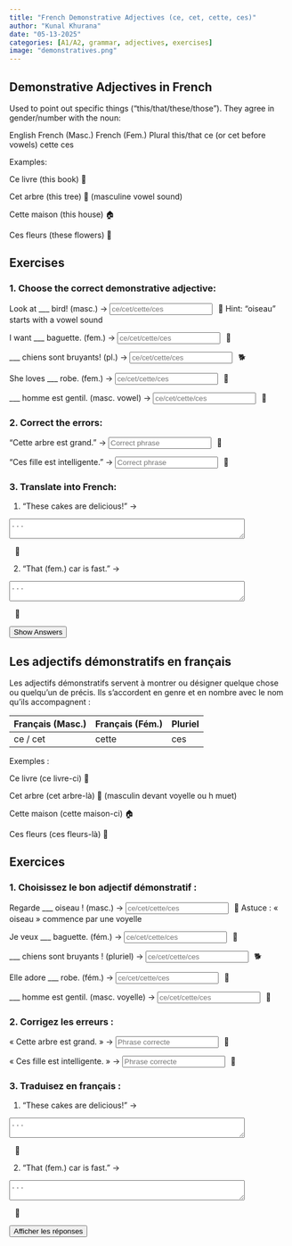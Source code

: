 ```yaml
---
title: "French Demonstrative Adjectives (ce, cet, cette, ces)"
author: "Kunal Khurana"
date: "05-13-2025"
categories: [A1/A2, grammar, adjectives, exercises]
image: "demonstratives.png"
---
```


::: {.content-visible when-profile="english"}

## Demonstrative Adjectives in French

Used to point out specific things ("this/that/these/those"). They agree in gender/number with the noun:

English	French (Masc.)	French (Fem.)	Plural
this/that	ce (or cet before vowels)	cette	ces

Examples:

Ce livre (this book) 📖

Cet arbre (this tree) 🌳 (masculine vowel sound)

Cette maison (this house) 🏠

Ces fleurs (these flowers) 💐

## Exercises

### 1. Choose the correct demonstrative adjective:
Look at ___ bird! (masc.) →
<input type="text" placeholder="ce/cet/cette/ces" oninput="checkAnswer(this, 'cet')"><span style="margin-left:10px;">🚀 Hint: "oiseau" starts with a vowel sound</span>

I want ___ baguette. (fem.) →
<input type="text" placeholder="ce/cet/cette/ces" oninput="checkAnswer(this, 'cette')"><span style="margin-left:10px;">🥖</span>

___ chiens sont bruyants! (pl.) →
<input type="text" placeholder="ce/cet/cette/ces" oninput="checkAnswer(this, 'ces')"><span style="margin-left:10px;">🐕</span>

She loves ___ robe. (fem.) →
<input type="text" placeholder="ce/cet/cette/ces" oninput="checkAnswer(this, 'cette')"><span style="margin-left:10px;">👗</span>

___ homme est gentil. (masc. vowel) →
<input type="text" placeholder="ce/cet/cette/ces" oninput="checkAnswer(this, 'cet')"><span style="margin-left:10px;">👨</span>

### 2. Correct the errors:
"Cette arbre est grand." →
<input type="text" placeholder="Correct phrase" oninput="checkAnswer(this, 'Cet arbre est grand')"><span style="margin-left:10px;">🌳</span>

"Ces fille est intelligente." →
<input type="text" placeholder="Correct phrase" oninput="checkAnswer(this, 'Cette fille est intelligente')"><span style="margin-left:10px;">👧</span>

### 3. Translate into French:

1. "These cakes are delicious!" →

<textarea placeholder="..." rows="2" cols="50" oninput="checkTranslation(this, 'Ces gâteaux sont délicieux !')"></textarea><span style="margin-left:10px;">🍰</span>


2. "That (fem.) car is fast." →

<textarea placeholder="..." rows="2" cols="50" oninput="checkTranslation(this, 'Cette voiture est rapide.')"></textarea><span style="margin-left:10px;">🚗</span>

<button onclick="showAnswers()">Show Answers</button>



<script>  
function showAnswers() {  
    document.querySelectorAll('input[type="text"]').forEach(input => {  
        const correct = input.getAttribute('oninput').match(/'([^']+)'/)[1];  
        input.value = correct;  
        const feedback = input.nextElementSibling;  
        feedback.textContent = "✓ Correct !";  
        feedback.style.color = "green";  
    });  
}  

function checkAllAnswers() {  
    document.querySelectorAll('input[type="text"]').forEach(input => {  
        const correct = input.getAttribute('oninput').match(/'([^']+)'/)[1];  
        checkAnswer(input, correct);  
    });  

    document.querySelectorAll('textarea').forEach(textarea => {  
        const correct = textarea.getAttribute('oninput').match(/'([^']+)'/)[1];  
        checkTranslation(textarea, correct);  
    });  
}  

function checkAnswer(input, correctAnswer) {  
    const feedback = input.nextElementSibling;  
    if (input.value.trim().toLowerCase() === correctAnswer.toLowerCase()) {  
        feedback.textContent = "✓ Correct !";  
        feedback.style.color = "green";  
    } else if (input.value.trim()) {  
        feedback.textContent = "✗ Essayez encore !";  
        feedback.style.color = "red";  
    }  
}  

function checkTranslation(textarea, correctAnswer) {  
    const feedback = textarea.nextElementSibling;  
    if (textarea.value.trim().toLowerCase() === correctAnswer.toLowerCase()) {  
        feedback.textContent = "✓ Correct !";  
        feedback.style.color = "green";  
    } else if (textarea.value.trim()) {  
        feedback.textContent = "✗ Essayez encore !";  
        feedback.style.color = "red";  
    }  
}  
</script>  

:::

::: {.content-visible when-profile="french"}

## Les adjectifs démonstratifs en français

Les adjectifs démonstratifs servent à montrer ou désigner quelque chose ou quelqu’un de précis. Ils s’accordent en genre et en nombre avec le nom qu’ils accompagnent :

| Français (Masc.) | Français (Fém.) | Pluriel |
|------------------|-----------------|---------|
| ce / cet         | cette           | ces     |

Exemples :

Ce livre (ce livre-ci) 📖

Cet arbre (cet arbre-là) 🌳 (masculin devant voyelle ou h muet)

Cette maison (cette maison-ci) 🏠

Ces fleurs (ces fleurs-là) 💐

## Exercices

### 1. Choisissez le bon adjectif démonstratif :
Regarde ___ oiseau ! (masc.) →
<input type="text" placeholder="ce/cet/cette/ces" oninput="checkAnswer(this, 'cet')"><span style="margin-left:10px;">🚀 Astuce : « oiseau » commence par une voyelle</span>

Je veux ___ baguette. (fém.) →
<input type="text" placeholder="ce/cet/cette/ces" oninput="checkAnswer(this, 'cette')"><span style="margin-left:10px;">🥖</span>

___ chiens sont bruyants ! (pluriel) →
<input type="text" placeholder="ce/cet/cette/ces" oninput="checkAnswer(this, 'ces')"><span style="margin-left:10px;">🐕</span>

Elle adore ___ robe. (fém.) →
<input type="text" placeholder="ce/cet/cette/ces" oninput="checkAnswer(this, 'cette')"><span style="margin-left:10px;">👗</span>

___ homme est gentil. (masc. voyelle) →
<input type="text" placeholder="ce/cet/cette/ces" oninput="checkAnswer(this, 'cet')"><span style="margin-left:10px;">👨</span>

### 2. Corrigez les erreurs :
« Cette arbre est grand. » →
<input type="text" placeholder="Phrase correcte" oninput="checkAnswer(this, 'Cet arbre est grand')"><span style="margin-left:10px;">🌳</span>

« Ces fille est intelligente. » →
<input type="text" placeholder="Phrase correcte" oninput="checkAnswer(this, 'Cette fille est intelligente')"><span style="margin-left:10px;">👧</span>

### 3. Traduisez en français :

1. "These cakes are delicious!" →

<textarea placeholder="..." rows="2" cols="50" oninput="checkTranslation(this, 'Ces gâteaux sont délicieux !')"></textarea><span style="margin-left:10px;">🍰</span>


2. "That (fem.) car is fast." →

<textarea placeholder="..." rows="2" cols="50" oninput="checkTranslation(this, 'Cette voiture est rapide.')"></textarea><span style="margin-left:10px;">🚗</span>

<button onclick="showAnswers()">Afficher les réponses</button>

<script>  
function showAnswers() {  
    document.querySelectorAll('input[type="text"]').forEach(input => {  
        const correct = input.getAttribute('oninput').match(/'([^']+)'/)[1];  
        input.value = correct;  
        const feedback = input.nextElementSibling;  
        feedback.textContent = "✓ Correct !";  
        feedback.style.color = "green";  
    });  
}  

function checkAllAnswers() {  
    document.querySelectorAll('input[type="text"]').forEach(input => {  
        const correct = input.getAttribute('oninput').match(/'([^']+)'/)[1];  
        checkAnswer(input, correct);  
    });  

    document.querySelectorAll('textarea').forEach(textarea => {  
        const correct = textarea.getAttribute('oninput').match(/'([^']+)'/)[1];  
        checkTranslation(textarea, correct);  
    });  
}  

function checkAnswer(input, correctAnswer) {  
    const feedback = input.nextElementSibling;  
    if (input.value.trim().toLowerCase() === correctAnswer.toLowerCase()) {  
        feedback.textContent = "✓ Correct !";  
        feedback.style.color = "green";  
    } else if (input.value.trim()) {  
        feedback.textContent = "✗ Essayez encore !";  
        feedback.style.color = "red";  
    }  
}  

function checkTranslation(textarea, correctAnswer) {  
    const feedback = textarea.nextElementSibling;  
    if (textarea.value.trim().toLowerCase() === correctAnswer.toLowerCase()) {  
        feedback.textContent = "✓ Correct !";  
        feedback.style.color = "green";  
    } else if (textarea.value.trim()) {  
        feedback.textContent = "✗ Essayez encore !";  
        feedback.style.color = "red";  
    }  
}  
</script>  


:::
